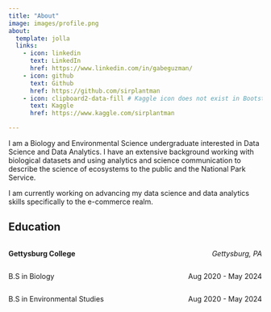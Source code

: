 ```yaml
---
title: "About"
image: images/profile.png
about:
  template: jolla
  links:
    - icon: linkedin
      text: LinkedIn
      href: https://www.linkedin.com/in/gabeguzman/
    - icon: github
      text: Github
      href: https://github.com/sirplantman
    - icon: clipboard2-data-fill # Kaggle icon does not exist in Bootstrap. Find alternative
      text: Kaggle
      href: https://www.kaggle.com/sirplantman

---
```


I am a Biology and Environmental Science undergraduate interested in Data Science and Data Analytics. I have an extensive background working with biological datasets and using analytics and science communication to describe the science of ecosystems to the public and the National Park Service. 

I am currently working on advancing my data science and data analytics skills specifically to the e-commerce realm. 

## Education
 
<!-- Undergraduate University -->
<p style="text-align: left; font-weight: bold; width:49%; display: inline-block;">Gettysburg College </p> 
<p style="text-align: right; width:50%;  display: inline-block;">*Gettysburg, PA*</p>


<!-- Biology Degree -->
<p style="text-align: left; width:49%; display: inline-block;">B.S in Biology</p>
<p style="text-align: right; width:50%;  display: inline-block;">Aug 2020 - May 2024</p>

<!-- Environemental Studies Degree -->
<p style="text-align: left; width:49%; display: inline-block;">B.S in Environmental Studies</p>
<p style="text-align: right; width:50%;  display: inline-block;">Aug 2020 - May 2024</p>